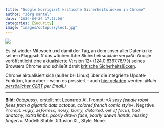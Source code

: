 ```yaml
---
title: "Google korrigiert kritische Sicherheitslücken in Chrome"
author: "Jörg Kantel"
date: "2024-04-24 17:20:00"
categories: [Security]
image: "images/octopussyleo1.jpg"
---
```


[![](images/octopussyleo1-b.jpg)](https://www.flickr.com/photos/schockwellenreiter/53559447758/)

Es ist wieder Mittwoch und damit der Tag, an dem unser aller Datenkrake seinem Flaggschiff das wöchentliche Sicherheitsupdate verpaßt: Google veröffentlicht eine aktualisierte Version 124 (124.0.6367.78/79) seines Browsers Chrome und schließt  damit [kritische Sicherheitslücken](https://chromereleases.googleblog.com/2024/04/stable-channel-update-for-desktop_24.html).

Chrome aktualisiert sich (außer bei Linux) über die integrierte Update-Funktion, kann aber -- wenn es pressiert -- auch [hier geladen](https://www.google.com/intl/de/chrome/browser/) werden. *(Mein [persönlicher CERT](http://www.gwdg.de/~mreiman1/) per Email.)*

---

**Bild**: *[Octopussy](https://www.flickr.com/photos/schockwellenreiter/53559447758/)*, erstellt mit [Leonardo AI](http://cognitiones.kantel-chaos-team.de/technikgeschichte/rechnerundnetze/leonardoai.html). Prompt: »*A sexy female robot flees from a gigantic data octopus, colored french comic style*«. Negative Prompt: *»ugly, deformed, noisy, blurry, distorted, out of focus, bad anatomy, extra limbs, poorly drawn face, poorly drawn hands, missing fingers*«. Modell: Stable Diffusion XL, Style: None.